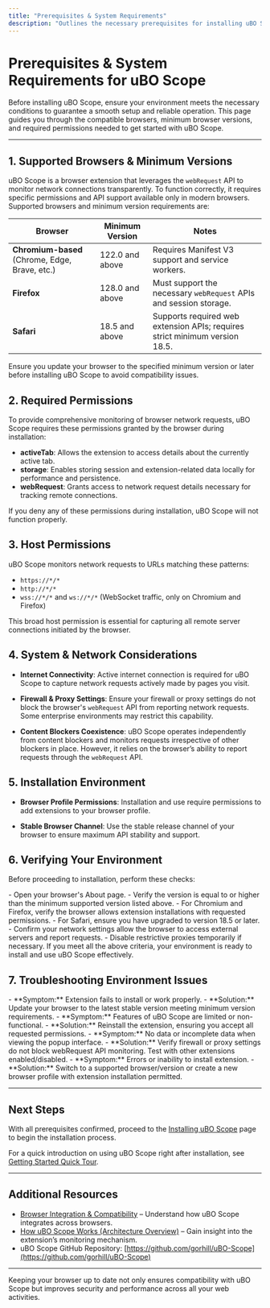```yaml
---
title: "Prerequisites & System Requirements"
description: "Outlines the necessary prerequisites for installing uBO Scope, including compatible browsers and required browser versions. Ensures users have the right environment before proceeding."
---
```


# Prerequisites & System Requirements for uBO Scope

Before installing uBO Scope, ensure your environment meets the necessary conditions to guarantee a smooth setup and reliable operation. This page guides you through the compatible browsers, minimum browser versions, and required permissions needed to get started with uBO Scope.

---

## 1. Supported Browsers & Minimum Versions

uBO Scope is a browser extension that leverages the `webRequest` API to monitor network connections transparently. To function correctly, it requires specific permissions and API support available only in modern browsers. Supported browsers and minimum version requirements are:

| Browser   | Minimum Version | Notes                                         |
| --------- | --------------- | ---------------------------------------------|
| **Chromium-based** (Chrome, Edge, Brave, etc.) | 122.0 and above | Requires Manifest V3 support and service workers. |
| **Firefox**                | 128.0 and above     | Must support the necessary `webRequest` APIs and session storage. |
| **Safari**                 | 18.5 and above      | Supports required web extension APIs; requires strict minimum version 18.5. |


<Note>
Ensure you update your browser to the specified minimum version or later before installing uBO Scope to avoid compatibility issues.
</Note>

## 2. Required Permissions

To provide comprehensive monitoring of browser network requests, uBO Scope requires these permissions granted by the browser during installation:

- **activeTab**: Allows the extension to access details about the currently active tab.
- **storage**: Enables storing session and extension-related data locally for performance and persistence.
- **webRequest**: Grants access to network request details necessary for tracking remote connections.

<Warning>
If you deny any of these permissions during installation, uBO Scope will not function properly.
</Warning>

## 3. Host Permissions

uBO Scope monitors network requests to URLs matching these patterns:

- `https://*/*`
- `http://*/*`
- `wss://*/*` and `ws://*/*` (WebSocket traffic, only on Chromium and Firefox)

This broad host permission is essential for capturing all remote server connections initiated by the browser.


## 4. System & Network Considerations

- **Internet Connectivity**: Active internet connection is required for uBO Scope to capture network requests actively made by pages you visit.

- **Firewall & Proxy Settings**: Ensure your firewall or proxy settings do not block the browser's `webRequest` API from reporting network requests. Some enterprise environments may restrict this capability.

- **Content Blockers Coexistence**: uBO Scope operates independently from content blockers and monitors requests irrespective of other blockers in place. However, it relies on the browser’s ability to report requests through the `webRequest` API.


## 5. Installation Environment

- **Browser Profile Permissions**: Installation and use require permissions to add extensions to your browser profile.

- **Stable Browser Channel**: Use the stable release channel of your browser to ensure maximum API stability and support.


## 6. Verifying Your Environment

Before proceeding to installation, perform these checks:

<Steps>
<Step title="Confirm Browser Version">
- Open your browser's About page.
- Verify the version is equal to or higher than the minimum supported version listed above.
</Step>
<Step title="Check Permissions">
- For Chromium and Firefox, verify the browser allows extension installations with requested permissions.
- For Safari, ensure you have upgraded to version 18.5 or later.
</Step>
<Step title="Network Accessibility">
- Confirm your network settings allow the browser to access external servers and report requests.
- Disable restrictive proxies temporarily if necessary.
</Step>
</Steps>

<Check>
If you meet all the above criteria, your environment is ready to install and use uBO Scope effectively.
</Check>


## 7. Troubleshooting Environment Issues

<AccordionGroup title="Common Environment Issues and Solutions">
<Accordion title="Browser Version Too Low">
- **Symptom:** Extension fails to install or work properly.
- **Solution:** Update your browser to the latest stable version meeting minimum version requirements.
</Accordion>
<Accordion title="Missing Required Permissions">
- **Symptom:** Features of uBO Scope are limited or non-functional.
- **Solution:** Reinstall the extension, ensuring you accept all requested permissions.
</Accordion>
<Accordion title="Network Requests Not Captured">
- **Symptom:** No data or incomplete data when viewing the popup interface.
- **Solution:** Verify firewall or proxy settings do not block webRequest API monitoring. Test with other extensions enabled/disabled.
</Accordion>
<Accordion title="Unsupported Browser or Profile Configuration">
- **Symptom:** Errors or inability to install extension.
- **Solution:** Switch to a supported browser/version or create a new browser profile with extension installation permitted.
</Accordion>
</AccordionGroup>

---

## Next Steps

With all prerequisites confirmed, proceed to the [Installing uBO Scope](../installation-setup/installing-extension) page to begin the installation process.

For a quick introduction on using uBO Scope right after installation, see [Getting Started Quick Tour](../../overview/quick-tour/getting-started-overview).


---

## Additional Resources

- [Browser Integration & Compatibility](../../overview/quick-tour/integration-and-compatibility) – Understand how uBO Scope integrates across browsers.
- [How uBO Scope Works (Architecture Overview)](../../overview/core-concepts-and-architecture/how-it-works-architecture) – Gain insight into the extension’s monitoring mechanism.
- uBO Scope GitHub Repository: [https://github.com/gorhill/uBO-Scope](https://github.com/gorhill/uBO-Scope)

---

<Tip>
Keeping your browser up to date not only ensures compatibility with uBO Scope but improves security and performance across all your web activities.
</Tip>